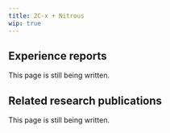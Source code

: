 ---
title: 2C-x + Nitrous
wip: true
---

## Experience reports

This page is still being written.

## Related research publications

This page is still being written.

